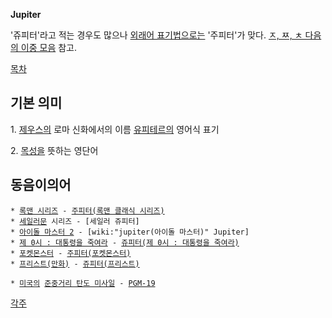 '''Jupiter'''

'쥬피터'라고 적는 경우도 많으나 [[외래어 표기법]]으로는 '주피터'가 맞다. [[ㅈ, ㅉ, ㅊ 다음의 이중 모음]] 참고.

[[목차]]

== 기본 의미 ==
1. [[제우스]]의 로마 신화에서의 이름 [[유피테르]]의 영어식 표기 

2. [[목성]]을 뜻하는 영단어

== 동음이의어 ==
 * [[록맨 시리즈]] - [[주피터(록맨 클래식 시리즈)]]
 * [[세일러문]] 시리즈 - [세일러 쥬피터]
 * [[아이돌 마스터 2]] - [wiki:"jupiter(아이돌 마스터)" Jupiter]
 * [[제 0시 : 대통령을 죽여라]] - [[쥬피터(제 0시 : 대통령을 죽여라)]]
 * [[포켓몬스터]] - [[주피터(포켓몬스터)]]
 * [[프리스트(만화)]] - [[쥬피터(프리스트)]]

 * [[미국]]의 [[준중거리 탄도 미사일]] - [[PGM-19]]

[[각주]]
